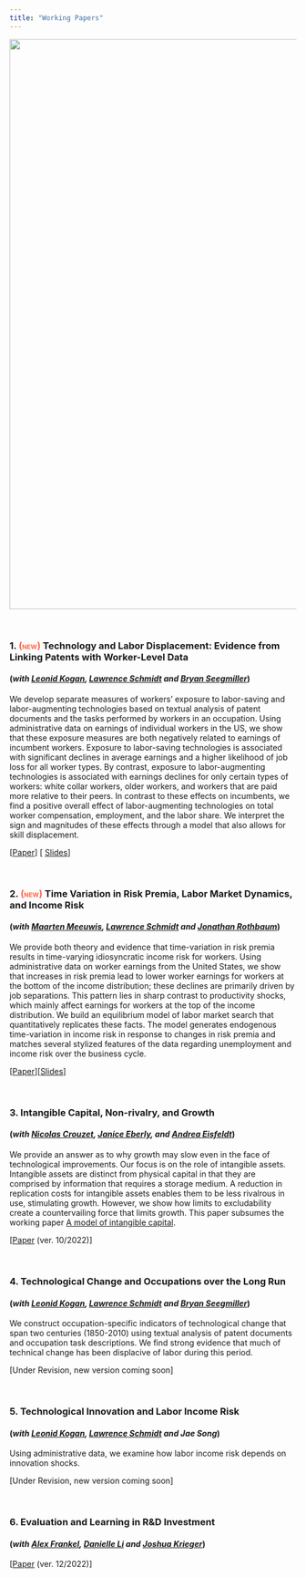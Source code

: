 ---
title: "Working Papers"
---

<img src="https://www.dropbox.com/scl/fi/1wgvmftydwzn4eyvxzv5f/_A7_4045.jpg?rlkey=aag19emr1nui98etfne5hejm2&raw=1" width="1000" />

&nbsp;

### 1. <span style="font-variant:small-caps;color:Tomato;">(new)</span> Technology and Labor Displacement: Evidence from Linking Patents with Worker-Level Data  
####   (*with [Leonid Kogan](http://web.mit.edu/lkogan2/www/), [Lawrence Schmidt](https://sites.google.com/site/lawrencedwschmidt/home) and [Bryan Seegmiller](https://mitsloan.mit.edu/phd/students/bryan-seegmiller)*)
We develop separate measures of workers' exposure to labor-saving and labor-augmenting technologies based on textual analysis of patent documents and the tasks performed by workers in an occupation. Using administrative data on earnings of individual workers in the US, we show that these exposure measures are both negatively related to earnings of incumbent workers. Exposure to labor-saving technologies is associated with significant declines in average earnings and a higher likelihood of job loss for all worker types. By contrast, exposure to labor-augmenting technologies is associated with earnings declines for only certain types of workers: white collar workers, older workers, and workers that are paid more relative to their peers. In contrast to these effects on incumbents, we find a positive overall effect of labor-augmenting technologies on total worker compensation, employment, and the labor share. We interpret the sign and magnitudes of these effects through a model that also allows for skill displacement. 

[[Paper](https://www.dropbox.com/scl/fi/zlq7u209oirvvs0r3nmdi/LaborDisplacement_RNR.pdf?rlkey=6fq1m25o366f9r0iwoiz0cfi7&raw=1)] [ [Slides](https://www.dropbox.com/scl/fi/q9t5e5bqbw1rg9rab0vfv/LaborDisplacement_RNR_Slides.pdf?rlkey=6rycbz7u4dzu3g5guse5vfu4z&raw=1)]
 
&nbsp;

### 2. <span style="font-variant:small-caps;color:Tomato;">(new)</span> Time Variation in Risk Premia, Labor Market Dynamics, and Income Risk   
#### (*with [Maarten Meeuwis](https://www.maartenmeeuwis.com/), [Lawrence Schmidt](https://sites.google.com/site/lawrencedwschmidt/home) and [Jonathan Rothbaum](https://sites.google.com/site/jlrothbaum/home?pli=1)*) 

We provide both theory and evidence that time-variation in risk premia results in time-varying idiosyncratic income risk for workers. Using administrative data on worker earnings from the United States, we show that increases in risk premia lead to lower worker earnings for workers at the bottom of the income distribution; these declines are primarily driven by job separations. This pattern lies in sharp contrast to productivity shocks, which mainly affect earnings for workers at the top of the income distribution. We build an equilibrium model of labor market search that quantitatively replicates these facts. The model generates endogenous time-variation in income risk in response to changes in risk premia and matches several stylized features of the data regarding unemployment and income risk over the business cycle. 

[[Paper](https://www.dropbox.com/scl/fi/ow2yvb805w1kim2w5vh6g/RiskPremia_Labor.pdf?rlkey=5odl1mo4ceizgkg6zq62nnue8&dl=0)][[Slides](https://www.dropbox.com/scl/fi/5c57bjzxa3cp8jspycz8k/RiskPremia_Labor_Slides.pdf?rlkey=l1ezj3cdwkc10dpxhgb18w15r&raw=1)]

&nbsp;

### 3. Intangible Capital, Non-rivalry, and Growth   
#### (*with [Nicolas Crouzet](https://www.kellogg.northwestern.edu/faculty/crouzet/html/index.html), [Janice Eberly](https://www.kellogg.northwestern.edu/faculty/directory/eberly_janice_c.aspx), and [Andrea Eisfeldt](http://www.anderson.ucla.edu/x33175.xml)*)

We provide an answer as to why growth may slow even in the face of technological improvements. Our focus is on the role of intangible assets. Intangible assets are distinct from physical capital
in that they are comprised by information that requires a storage medium. A reduction in replication costs for intangible assets enables them to be less rivalrous in use, stimulating growth.
However, we show how limits to excludability create a countervailing force that limits growth. This paper subsumes the working paper [A model of intangible capital](https://www.dropbox.com/s/x77j4e67b790l9u/Model_of_Intangible_Capital.pdf?raw=1).

[[Paper](https://www.dropbox.com/s/t3pun2wpakqbz55/ceep_latest.pdf?raw=1) (ver. 10/2022)]

&nbsp;

### 4. Technological Change and Occupations over the Long Run
####   (*with [Leonid Kogan](http://web.mit.edu/lkogan2/www/), [Lawrence Schmidt](https://sites.google.com/site/lawrencedwschmidt/home) and [Bryan Seegmiller](https://mitsloan.mit.edu/phd/students/bryan-seegmiller)*)

 We construct occupation-specific indicators of technological change that span two centuries (1850-2010) using textual analysis of patent documents and occupation task descriptions. We find strong evidence that much of technical change has been displacive of labor during this period. 

[Under Revision, new version coming soon]


&nbsp;

### 5. Technological Innovation and Labor Income Risk  
####   (*with [Leonid Kogan](http://web.mit.edu/lkogan2/www/), [Lawrence Schmidt](https://sites.google.com/site/lawrencedwschmidt/home) and Jae Song*)

Using administrative data, we examine how labor income risk depends on innovation shocks.

[Under Revision, new version coming soon]

&nbsp;

### 6. Evaluation and Learning in R&D Investment
#### (*with [Alex Frankel](https://faculty.chicagobooth.edu/alexander-frankel), [Danielle Li](https://mitsloan.mit.edu/faculty/directory/danielle-li) and [Joshua Krieger](https://www.hbs.edu/faculty/Pages/profile.aspx?facId=951435)*)

[[Paper](https://www.dropbox.com/s/i18l4ghq06oq82f/evaluation_learning.pdf?raw=1) (ver. 12/2022)]